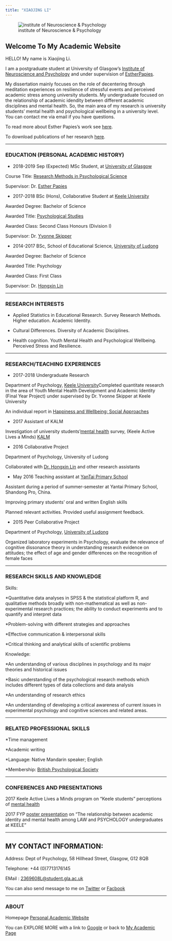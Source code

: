 ```yaml
---
title: "XIAOJING LI"
---
```




![institute of Neuroscience & Psychology](https://encrypted-tbn0.gstatic.com/images?q=tbn:ANd9GcTpQGK2aoJkIzzX3ujLz7dCT7r5il7Cg1sL-d49FgCVluc0P7d5VQ)


## Welcome To My Academic Website
HELLO!  My name is Xiaojing Li.

I am a postgraduate student at University of Glasgow's
[Institute of Neuroscience and Psychology](http://www.gla.ac.uk/researchinstitutes/neurosciencepsychology/) and under supervision of [EstherPapies](https://www.gla.ac.uk/schools/psychology/staff/estherpapies/).


My dissertation mainly focuses on the role of decentering through meditation experiences on resilience of stressful events and perceived academic stress among university students. My undergraduate focused on the relationship of academic idendity between different academic disciplines and mental health. So, the main area of my research is university students' mental health and psychological wellbeing in a university level. You can contact me via email if you have questions. 


To read more about Esther Papies's work see [here](http://healthycognitionlab.org/). 

To download publications of her research [here]("https://www.gla.ac.uk/schools/psychology/staff/estherpapies/").

---

### EDUCATION (PERSONAL ACADEMIC HISTORY)

* 2018-2019 Sep (Expected) MSc Student, at [University of Glasgow]("https://www.gla.ac.uk/")
 
Course Title: [Research Methods in Psychological Science]("https://www.gla.ac.uk/postgraduate/taught/psychologicalscienceresearchmethodsof/")
 
Supervisor: Dr. [Esther Papies](https://www.gla.ac.uk/schools/psychology/staff/estherpapies/)

* 2017-2018	 BSc (Hons), Collaborative Student at [Keele University]("https://www.keele.ac.uk/") 

Awarded Degree: Bachelor of Science
 
Awarded Title: [Psychological Studies]("https://www.keele.ac.uk/study/undergraduate/undergraduatecourses/psychology/")
 
Awarded Class: Second Class Honours (Division I)
 
Supervisor: Dr. [Yvonne Skipper](https://www.keele.ac.uk/psychology/people/yvonneskipper/)

* 2014-2017  BSc,   School of Educational Science, [University of Ludong]("http://www.ldu.edu.cn/")

Awarded Degree: Bachelor of Science
 
Awarded Title: Psychology
 
Awarded Class: First Class
 
Supervisor: Dr. [Hongxin Lin](http://www.psy.ldu.cn/ )

---

### RESEARCH INTERESTS 
* Applied Statistics in Educational Research. Survey Research Methods. Higher education. Academic Identity.

* Cultural Differences. Diversity of Academic Disciplines.

* Health cognition. Youth Mental Health and Psychological Wellbeing. Perceived Stress and Resilience.

---

### RESEARCH/TEACHING   EXPERIENCES 

* 2017-2018 Undergraduate Research 

Department of Psychology, [Keele University]("https://www.keele.ac.uk/")Completed quantitate research in the area of Youth Mental Health Development and Academic Identity (Final Year Project) under supervised by Dr. Yvonne Skipper at Keele University

An individual report in [Happiness and Wellbeing: Social Approaches](https://rl.talis.com/3/keele/lists/EE542060-8CEF-9447-1B2B-52C04F279056.html) 

* 2017  Assistant of KALM 

Investigation of university students’[mental health]("https://www.keele.ac.uk/") survey, (Keele Active Lives a Minds) [KALM](https://www.keele.ac.uk/activekeele/)

* 2016  Collaborative Project 

Department of Psychology, University of Ludong

Collaborated with [Dr. Hongxin Lin]("http://www.psy.ldu.edu.cn/") and other research assistants

* May 2016  Teaching assistant at [YanTai Primary School](http://www.nsl.zfjy.cn/)

Assistant during a period of summer-semester at Yantai Primary School, Shandong Pro, China. 

Improving primary students’ oral and written English skills

Planned relevant activities. Provided useful assignment feedback.

* 2015   Peer Collaborative Project

Department of Psychology,  [University of Ludong]("http://www.ldu.edu.cn/")

Organized laboratory experiments in Psychology, evaluate the relevance of cognitive dissonance theory in understanding research evidence on attitudes; the effect of age and gender differences on the recognition of female faces

---

### RESEARCH SKILLS AND KNOWLEDGE

 Skills:

*Quantitative data analyses in SPSS & the statistical platform R, and qualitative methods broadly with non-mathematical as well as non-experimental research practices; the ability to conduct experiments and to quantify and interpret data

*Problem-solving with different strategies and approaches

*Effective communication & interpersonal skills 

*Critical thinking and analytical skills of scientific problems

 Knowledge:

*An understanding of various disciplines in psychology and its major theories and historical issues

*Basic understanding of the psychological research methods which includes different types of data collections and data analysis 

*An understanding of research ethics

*An understanding of developing a critical awareness of current issues in experimental psychology and cognitive sciences and related areas. 

---

### RELATED PROFESSIONAL SKILLS

*Time management  

*Academic writing 

*Language: Native Mandarin speaker;  English 

*Membership: [British Psychological Society](https://www.bps.org.uk/)

---

### CONFERENCES AND PRESENTATIONS  

2017 Keele Active Lives a Minds program on "Keele students" perceptions of [mental health](https://www.keele.ac.uk/pchs/research/mentalhealth/)

2017 FYP [poster presentation](POSTER.pptx) on "The relationship between academic identity and mental health among LAW and PSYCHOLOGY undergraduates at KEELE"

---


## MY CONTACT INFORMATION:

Address: Dept of Psychology, 58 Hillhead Street, Glasgow, G12 8QB 

Telephone:	+44 (0)7713176145

EMail : [2369608L@student.gla.ac.uk]("http://www.psy.gla.ac.uk/staff/?id=XL003")

You can also send message to me on [Twitter]("https://twitter.com/kylie233333") or [Facbook]("https://www.facebook.com/li.xiao.142240")


---


### ABOUT 

Homepage	[Personal Academic Website](http://file://localhost/Users/mac/MYWEBPAGE/docs/index.html)

You can EXPLORE MORE with a link to [Google](http://google.com) or back to [My Academic Page]("https://github.com/xiaojingli1996/mywebpage")





